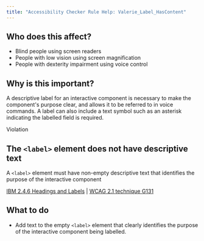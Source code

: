 ```yaml
---
title: "Accessibility Checker Rule Help: Valerie_Label_HasContent"
---
```


<div className="toolHelp">
<Row>
<Column colLg={5} colMd={3} colSm={4} className="toolLeft">

## Who does this affect?

* Blind people using screen readers
* People with low vision using screen magnification
* People with dexterity impairment using voice control

## Why is this important?

A descriptive label for an interactive component is necessary to make the component's purpose clear, and allows it to be referred to in voice commands. A label can also include a text symbol such as an asterisk indicating the labelled field is required.

</Column>
<Column colLg={11} colMd={5} colSm={4} className="toolMain">

<div className="level-violation">
Violation
</div>

## The `<label>` element does not have descriptive text
A `<label>` element must have non-empty descriptive text that identifies the purpose of the interactive component

[IBM 2.4.6 Headings and Labels](https://www.ibm.com/able/guidelines/ci162/headings_and_labels.html) | [WCAG 2.1 technique G131](https://www.w3.org/WAI/WCAG21/Techniques/general/G131)

<div id="elementLocation">
</div>

## What to do

* Add text to the empty `<label>` element that clearly identifies the purpose of the interactive component being labelled.


</Column>
</Row>
</div>

